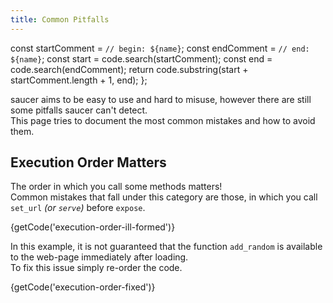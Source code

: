 ```yaml
---
title: Common Pitfalls
---
```



  const startComment = `// begin: ${name}`;
  const endComment = `// end: ${name}`;
  const start = code.search(startComment);
  const end = code.search(endComment);
  return code.substring(start + startComment.length + 1, end);
};

saucer aims to be easy to use and hard to misuse, however there are still some pitfalls saucer can't detect.  
This page tries to document the most common mistakes and how to avoid them.

## Execution Order Matters

The order in which you call some methods matters!  
Common mistakes that fall under this category are those, in which you call `set_url` _(or `serve`)_ before `expose`.

<CodeBlock language="cpp" title="Example of ill-formed program">
  {getCode('execution-order-ill-formed')}
</CodeBlock>

In this example, it is not guaranteed that the function `add_random` is available to the web-page immediately after loading.  
To fix this issue simply re-order the code.

<CodeBlock language="cpp" title="Fixed Example">
  {getCode('execution-order-fixed')}
</CodeBlock>

